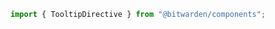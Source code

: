 

<Meta of={stories} />

```ts
import { TooltipDirective } from "@bitwarden/components";
```

<Title />
<Description />

NOTE: The `TooltipComponent` can't be used on it's own. It must be applied via the
`TooltipDirective`

<Primary />
<Controls />

## Stories

### Basic usage

<Canvas of={stories.BasicUsage} />

### All available positions

<Canvas of={stories.AllPositions} />

### Used with a long content

<Canvas of={stories.LongContent} />

### On disabled element

<Canvas of={stories.OnDisabledButton} />
